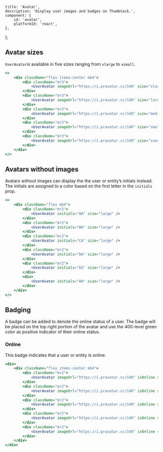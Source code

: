 
    title: 'Avatar',
    description: 'Display user images and badges on Thumbtack.',
    component: {
        id: 'avatar',
        platformId: 'react',
    },
};


## Avatar sizes

`UserAvatar`is available in five sizes ranging from `xlarge` to `xsmall`.

```jsx
<>
    <div className="flex items-center mb4">
        <div className="mr3">
            <UserAvatar imageUrl="https://i.pravatar.cc/140" size="xlarge" />
        </div>
        <div className="mr3">
            <UserAvatar imageUrl="https://i.pravatar.cc/140" size="large" />
        </div>
        <div className="mr3">
            <UserAvatar imageUrl="https://i.pravatar.cc/140" size="medium" />
        </div>
        <div className="mr3">
            <UserAvatar imageUrl="https://i.pravatar.cc/140" size="small" />
        </div>
        <div className="mr3">
            <UserAvatar imageUrl="https://i.pravatar.cc/140" size="xsmall" />
        </div>
    </div>
</>
```

## Avatars without images

Avatars without images can display the the user or entity’s initials instead. The initials are assigned to a color based on the first letter in the `initials` prop.

```jsx
<>
    <div className="flex mb4">
        <div className="mr2">
            <UserAvatar initials="AA" size="large" />
        </div>
        <div className="mr2">
            <UserAvatar initials="BA" size="large" />
        </div>
        <div className="mr2">
            <UserAvatar initials="CA" size="large" />
        </div>
        <div className="mr2">
            <UserAvatar initials="DA" size="large" />
        </div>
        <div className="mr2">
            <UserAvatar initials="EA" size="large" />
        </div>
        <div>
            <UserAvatar initials="HA" size="large" />
        </div>
    </div>
</>
```

## Badging

A badge can be added to denote the online status of a user. The badge will be placed on the top right portion of the avatar and use the 400-level green color as positive indicator of their online status.

### Online

This badge indicates that a user or entity is online.

```jsx
<div>
    <div className="flex items-center mb4">
        <div className="mr2">
            <UserAvatar imageUrl="https://i.pravatar.cc/140" isOnline size="xlarge" />
        </div>
        <div className="mr2">
            <UserAvatar imageUrl="https://i.pravatar.cc/140" isOnline size="large" />
        </div>
        <div className="mr2">
            <UserAvatar imageUrl="https://i.pravatar.cc/140" isOnline size="medium" />
        </div>
        <div className="mr2">
            <UserAvatar imageUrl="https://i.pravatar.cc/140" isOnline size="small" />
        </div>
        <div className="mr2">
            <UserAvatar imageUrl="https://i.pravatar.cc/140" isOnline size="xsmall" />
        </div>
    </div>
</div>
```
